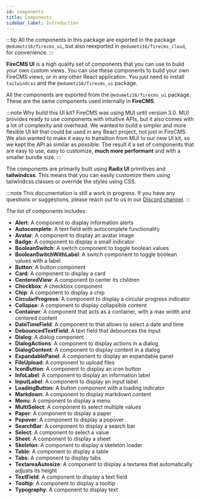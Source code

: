 ```yaml
---
id: components
title: Components
sidebar_label: Introduction
---
```


:::tip
All the components in this package are exported in the package `@edumetz16/firecms_ui`,
but also reexported in `@edumetz16/firecms_cloud`, for convenience.
:::

**FireCMS UI** is a high quality set of components that you can use to build your own custom views. You can
use these components to build your own FireCMS views, or in any other React application. You just need to install
`tailwindcss` and the `@edumetz16/firecms_ui` package.

All the components are exported from the `@edumetz16/firecms_ui` package. These are the same components used internally in **FireCMS**.

:::note Why build this UI kit?
FireCMS was using MUI until version 3.0. MUI provides ready to use components with intuitive APIs, but it also
comes with a lot of complexity and overhead. We wanted to build a simpler and more flexible UI kit that could be used
in any React project, not just in FireCMS.
We also wanted to make it easy to transition from MUI to our new UI kit, so we kept the API as similar as possible.
The result it a set of components that are easy to use, easy to customize, **much more performant** and with a smaller bundle size.
:::

The components are primarily built using **Radix UI** primitives and **tailwindcss**. This means that you can easily customize them
using tailwindcss classes or override the styles using CSS.

:::note
This documentation is still a work in progress. If you have any questions or suggestions, please
reach out to us in our [Discord channel](https://discord.gg/fxy7xsQm3m).
:::

The list of components includes:

- **Alert**: A component to display information alerts
- **Autocomplete**: A text field with autocomplete functionality
- **Avatar**: A component to display an avatar image
- **Badge**: A component to display a small indicator
- **BooleanSwitch**: A switch component to toggle boolean values
- **BooleanSwitchWithLabel**: A switch component to toggle boolean values with a label
- **Button**: A button component
- **Card**: A component to display a card
- **CenteredView**: A component to center its children
- **Checkbox**: A checkbox component
- **Chip**: A component to display a chip
- **CircularProgress**: A component to display a circular progress indicator
- **Collapse**: A component to display collapsible content
- **Container**: A component that acts as a container, with a max width and centered content
- **DateTimeField**: A component to that allows to select a date and time
- **DebouncedTextField**: A text field that debounces the input
- **Dialog**: A dialog component
- **DialogActions**: A component to display actions in a dialog
- **DialogContent**: A component to display content in a dialog
- **ExpandablePanel**: A component to display an expandable panel
- **FileUpload**: A component to upload files
- **IconButton**: A component to display an icon button
- **InfoLabel**: A component to display an information label
- **InputLabel**: A component to display an input label
- **LoadingButton**: A button component with a loading indicator
- **Markdown**: A component to display markdown content
- **Menu**: A component to display a menu
- **MultiSelect**: A component to select multiple values
- **Paper**: A component to display a paper
- **Popover**: A component to display a popover
- **SearchBar**: A component to display a search bar
- **Select**: A component to select a value
- **Sheet**: A component to display a sheet
- **Skeleton**: A component to display a skeleton loader
- **Table**: A component to display a table
- **Tabs**: A component to display tabs
- **TextareaAutosize**: A component to display a textarea that automatically adjusts its height
- **TextField**: A component to display a text field
- **Tooltip**: A component to display a tooltip
- **Typography**: A component to display text
